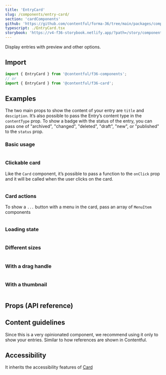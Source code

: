 ```yaml
---
title: 'EntryCard'
slug: /components/entry-card/
section: 'cardComponents'
github: 'https://github.com/contentful/forma-36/tree/main/packages/components/card/src/EntryCard'
typescript: ./EntryCard.tsx
storybook: 'https://v4-f36-storybook.netlify.app/?path=/story/components-card-entrycard--default'
---
```


Display entries with preview and other options.

## Import

```jsx static=true
import { EntryCard } from '@contentful/f36-components';
// or
import { EntryCard } from '@contentful/f36-card';
```

## Examples

The two main props to show the content of your entry are `title` and `desciption`.
It’s also possible to pass the Entry’s content type in the `contentType` prop.
To show a badge with the status of the entry,
you can pass one of "archived", "changed", "deleted", "draft", "new", or "published" to the `status` prop.

### Basic usage

```jsx file=../../examples/EntryCard/EntryCardExample.tsx

```

### Clickable card

Like the `Card` component, it’s possible to pass a function to the `onClick` prop
and it will be called when the user clicks on the card.

```jsx file=../../examples/EntryCard/EntryCardClickableExample.tsx

```

### Card actions

To show a `...` button with a menu in the card, pass an array of `MenuItem` components

```jsx file=../../examples/EntryCard/EntryCardActionsExample.tsx

```

### Loading state

```jsx file=../../examples/EntryCard/EntryCardLoadingExample.tsx

```

### Different sizes

```jsx file=../../examples/EntryCard/EntryCardSizesExample.tsx

```

### With a drag handle

```jsx file=../../examples/EntryCard/EntryCardDragHandleExample.tsx

```

### With a thumbnail

```jsx file=../../examples/EntryCard/EntryCardThumbnailExample.tsx

```

## Props (API reference)

<PropsTable of="EntryCard" />

## Content guidelines

Since this is a very opinionated component, we recommend using it only to show your entries.
Similar to how references are shown in Contentful.

## Accessibility

It inherits the accessibility features of [Card](/components/card)
